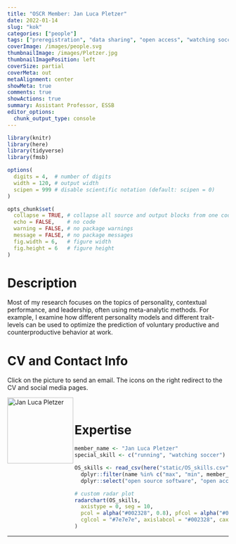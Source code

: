 ```yaml
---
title: "OSCR Member: Jan Luca Pletzer"
date: 2022-01-14
slug: "kok"
categories: ["people"]
tags: ["preregistration", "data sharing", "open access", "watching soccer", "school-essb"] # top 3 categories + unique + school
coverImage: /images/people.svg
thumbnailImage: /images/Pletzer.jpg
thumbnailImagePosition: left
coverSize: partial
coverMeta: out
metaAlignment: center
showMeta: true
comments: true
showActions: true
summary: Assistant Professor, ESSB
editor_options: 
  chunk_output_type: console
---
```


```r

library(knitr)
library(here)
library(tidyverse)
library(fmsb)

options(
  digits = 4,  # number of digits
  width = 120, # output width
  scipen = 999 # disable scientific notation (default: scipen = 0)
)

opts_chunk$set(
  collapse = TRUE, # collapse all source and output blocks from one code chunk into a single block
  echo = FALSE,    # no code
  warning = FALSE, # no package warnings
  message = FALSE, # no package messages
  fig.width = 6,   # figure width
  fig.height = 6   # figure height
)

```

# Description

Most of my research focuses on the topics of personality, contextual performance, and leadership, often using meta-analytic methods. For example, I examine how different personality models and different trait-levels can be used to optimize the prediction of voluntary productive and counterproductive behavior at work.

# CV and Contact Info

Click on the picture to send an email. The icons on the right redirect to the CV and social media pages.

<!-- EMAIL -->
<p>
  <a href="mailto:pletzer@essb.eur.nl">
  <img border="0" alt="Jan Luca Pletzer" src="/images/Pletzer.jpg" width="150" height="150" align="left">
  </a>
</p>

<!-- CV -->
<p align="center">
  <a href="https://www.dropbox.com/s/o6wlxdyaumbkj7d/CV_Pletzer%20v2.docx?dl=0" class="fa fa-file fa-2x" style="color:#00B969;">
  </a>
</p>

<!-- TWITTER -->
<p align="center">
  <a href="https://twitter.com/janlucapletzer" class="fa fa-twitter fa-2x">
  </a>
</p>

<!-- PERSONAL WEBSITE -->
<p align="center">
  <a href="https://www.janlucapletzer.com" class="fa fa-link fa-2x" style="color:#000000;">
  </a>
</p>

<BR>

# Expertise

```r

member_name <- "Jan Luca Pletzer"
special_skill <- c("running", "watching soccer")

OS_skills <- read_csv(here("static/OS_skills.csv")) %>%
  dplyr::filter(name %in% c("max", "min", member_name)) %>%
  dplyr::select("open source software", "open access", c(all_of(special_skill), "data management", "reproducible analysis", "data sharing", "preregistration"))

# custom radar plot
radarchart(OS_skills,
  axistype = 0, seg = 10,
  pcol = alpha("#002328", 0.8), pfcol = alpha("#00B969", 0.6), plwd = 4, centerzero = TRUE, # polygon
  cglcol = "#7e7e7e", axislabcol = "#002328", caxislabels = seq(0, 10, 2), cglwd = 0.8 # grid
)

```

***


